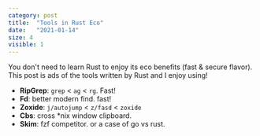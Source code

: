 ```yaml
---
category: post
title:  "Tools in Rust Eco"
date:   "2021-01-14"
size: 4
visible: 1
---
```


You don't need to learn Rust to enjoy its eco benefits (fast & secure flavor). This post is ads of the tools written by Rust and I enjoy using!

* **RipGrep**: `grep` \< `ag` \< `rg`. Fast!
* **Fd**: better modern find. fast!
* **Zoxide**: `j/autojump` \< `z/fasd` \< `zoxide`
* **Cbs**: cross *nix window clipboard.
* **Skim**: fzf competitor. or a case of go vs rust.
